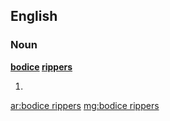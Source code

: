 ==English==

===Noun===
'''[[bodice]] [[rippers]]'''

# {{plural of|[[bodice ripper]]}}

[[ar:bodice rippers]]
[[mg:bodice rippers]]
